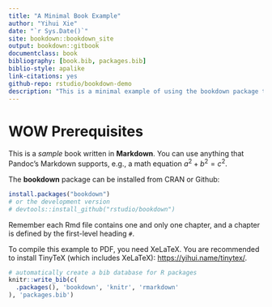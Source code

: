 ```yaml
--- 
title: "A Minimal Book Example"
author: "Yihui Xie"
date: "`r Sys.Date()`"
site: bookdown::bookdown_site
output: bookdown::gitbook
documentclass: book
bibliography: [book.bib, packages.bib]
biblio-style: apalike
link-citations: yes
github-repo: rstudio/bookdown-demo
description: "This is a minimal example of using the bookdown package to write a book. The output format for this example is bookdown::gitbook."
---
```


# WOW Prerequisites

This is a _sample_ book written in **Markdown**. You can use anything that Pandoc's Markdown supports, e.g., a math equation $a^2 + b^2 = c^2$.

The **bookdown** package can be installed from CRAN or Github:

```r
install.packages("bookdown")
# or the development version
# devtools::install_github("rstudio/bookdown")
```

Remember each Rmd file contains one and only one chapter, and a chapter is defined by the first-level heading `#`.

To compile this example to PDF, you need XeLaTeX. You are recommended to install TinyTeX (which includes XeLaTeX): <https://yihui.name/tinytex/>.

```r
# automatically create a bib database for R packages
knitr::write_bib(c(
  .packages(), 'bookdown', 'knitr', 'rmarkdown'
), 'packages.bib')
```
